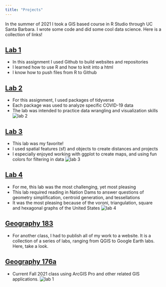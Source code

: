 ```yaml
---
title: "Projects"
---
```


In the summer of 2021 I took a GIS based course in R Studio through UC Santa Barbara. I wrote some code and did some cool data science. Here is a collection of links! 

## [Lab 1](https://hayleed25.github.io/index.html)

- In this assignment I used Github to build websites and repositories
- I learned how to use R and how to knit into a html
- I know how to push files from R to Github

## [Lab 2](https://hayleed25.github.io/lab-02.html)

- For this assignment, I used packages of tidyverse 
- Each package was used to analyze specific COVID-19 data
- The lab was intended to practice data wrangling and visualization skills
![lab 2](~/Github/Geog-13-Labs/LAB01/rugby.img/lab1.jpeg)

## [Lab 3](https://hayleed25.github.io/lab-03.html)

- This lab was my favorite!
- I used spatial features (sf) and objects to create distances and projects
- I especially enjoyed working with ggplot to create maps, and using fun colors for filtering in data 
![lab 3](~/Github/Geog-13-Labs/LAB01/rugby.img/lab2.png)

## [Lab 4](https://hayleed25.github.io/lab04.html)
- For me, this lab was the most challenging, yet most pleasing
- This lab required reading in Nation Dams to answer questions of geometry simplification, centroid generation, and tessellations
- It was the most pleasing because of the voroni, triangulation, square and hexagonal graphs of the United States ![lab 4](~/Github/Geog-13-Labs/LAB01/rugby.img/lab3.png)

## [Geography 183](https://haylee65.wixsite.com/website/blog)
- For another class, I had to publish all of my work to a website. It is a collection of a series of labs, ranging from QGIS to Google Earth labs. Here, take a look.

## [Geography 176a](https://editor.wix.com/website/builder?categoryName=Portfolio&structureId=a28c5e5ea1945e5fa4ca1728&industryId=3d95f5101a3e882ac54beba2&editorSessionId=f6443d8d-60e8-4013-8389-2ed7e724fb68&referral=split+page&vertical=portfolio-cv&requestedApps=Instagram%2CBlog#!/builder/story/8aa23c50-eae0-40e1-bb99-bf24cf3b4f37:ab838ffb-e30a-4ebe-b809-0a518c8a590c/preview)
- Current Fall 2021 class using ArcGIS Pro and other related GIS applications. 
![lab 1](~/Github/Geog-13-Labs/LAB01/rugby.img/LAB1_COVID_HEAT_DENSITY.jpg)